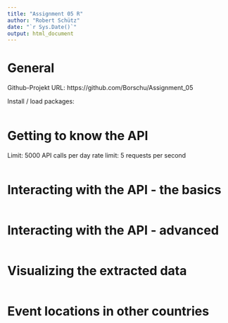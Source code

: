 ```yaml
---
title: "Assignment 05 R"
author: "Robert Schütz"
date: "`r Sys.Date()`"
output: html_document
---
```


# General

Github-Projekt URL: https://github.com/Borschu/Assignment_05

Install / load packages:
```r

```

# Getting to know the API

Limit: 5000 API calls per day
rate limit: 5 requests per second

```r

```

# Interacting with the API - the basics

```r

```

# Interacting with the API - advanced

```r

```

# Visualizing the extracted data

```r

```

# Event locations in other countries

```r

```

